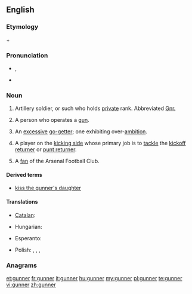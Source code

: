 {{also|Gunner}}
==English==

===Etymology===
{{etyl|enm}} {{term|gun|lang=enm}} + {{term|-er|lang=enm}}

===Pronunciation===
* {{a|UK}} {{IPA|/ɡʌn.ə(ɹ)/}}, {{SAMPA|/gVn.@(r)/}}
* {{rhymes|ʌnə(r)}}

===Noun===
{{en-noun}}

# {{military}} Artillery soldier, or such who holds [[private]] rank. Abbreviated [[Gnr.]]
# A person who operates a [[gun]].
# {{figuratively}} An [[excessive]] [[go-getter]]; one exhibiting over-[[ambition]].
# {{American football}} A player on the [[kicking side]] whose primary job is to [[tackle]] the [[kickoff returner]] or [[punt returner]].
# {{UK|slang|soccer}} A [[fan]] of the Arsenal Football Club.

====Derived terms====
* [[kiss the gunner's daughter]]

====Translations====
{{trans-top|artillery soldier}}
* [[Catalan]]: {{t|ca|artiller|m}}
{{trans-mid}}
* Hungarian: {{t-|hu|tüzér}}
{{trans-bottom}}

{{trans-top|someone that operates a gun}}
* Esperanto: {{t-|eo|pafisto|xs=Esperanto}}
{{trans-mid}}
{{trans-bottom}}

{{trans-top|a fan of Arsenal}}
* Polish: {{t|pl|Kanonier|m}}, {{t|pl|Kanonierka|f}}, {{t|pl|Arsenalczyk|m}}, {{t|pl|Arsenalka|f}}
{{trans-mid}}
{{trans-bottom}}

===Anagrams===

[[et:gunner]]
[[fr:gunner]]
[[it:gunner]]
[[hu:gunner]]
[[my:gunner]]
[[pl:gunner]]
[[te:gunner]]
[[vi:gunner]]
[[zh:gunner]]